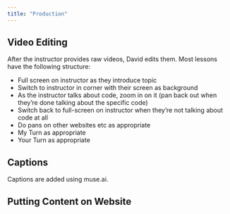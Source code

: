 ```yaml
---
title: "Production"
---
```


## Video Editing

After the instructor provides raw videos, David edits them. Most lessons have the following structure:

- Full screen on instructor as they introduce topic
- Switch to instructor in corner with their screen as background
- As the instructor talks about code, zoom in on it (pan back out when they're done talking about the specific code)
- Switch back to full-screen on instructor when they're not talking about code at all
- Do pans on other websites etc as appropriate
- My Turn as appropriate
- Your Turn as appropriate

## Captions

Captions are added using muse.ai. 

## Putting Content on Website